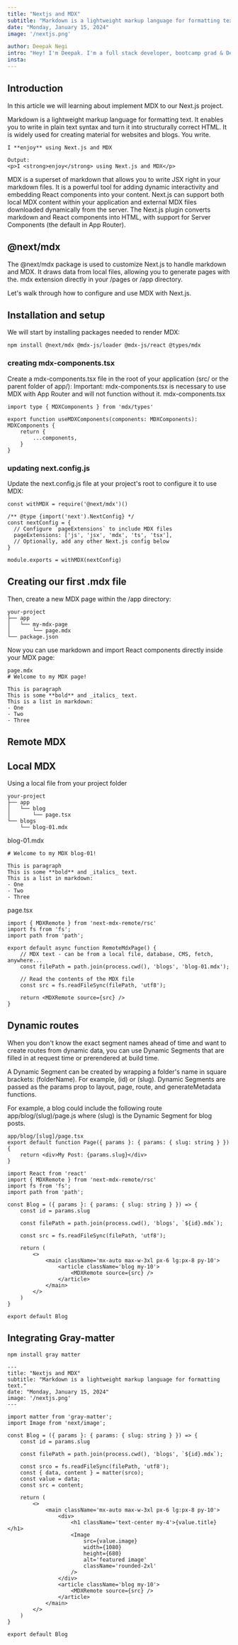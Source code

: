 ```yaml
---
title: "Nextjs and MDX"
subtitle: "Markdown is a lightweight markup language for formatting text. It enables you to write in plain text syntax and turn it into structurally correct HTML."
date: "Monday, January 15, 2024"
image: '/nextjs.png'

author: Deepak Negi
intro: "Hey! I'm Deepak. I'm a full stack developer, bootcamp grad & Dev."
insta:
---
```


## Introduction 
In this article we will learning about implement MDX to our Next.js project.

Markdown is a lightweight markup language for formatting text. It enables you to write in plain text syntax and turn it into structurally correct HTML. It is widely used for creating material for websites and blogs.
You write.

```tsx
I **enjoy** using Next.js and MDX
```

```tsx
Output: 
<p>I <strong>enjoy</strong> using Next.js and MDX</p>
```

MDX is a superset of markdown that allows you to write JSX right in your markdown files. It is a powerful tool for adding dynamic interactivity and embedding React components into your content.
Next.js can support both local MDX content within your application and external MDX files downloaded dynamically from the server. The Next.js plugin converts markdown and React components into HTML, with support for Server Components (the default in App Router).

## @next/mdx
The @next/mdx package is used to customize Next.js to handle markdown and MDX. It draws data from local files, allowing you to generate pages with the. mdx extension directly in your /pages or /app directory.

Let's walk through how to configure and use MDX with Next.js.

## Installation and setup
We will start by installing packages needed to render MDX:

```tsx
npm install @next/mdx @mdx-js/loader @mdx-js/react @types/mdx
```

### creating mdx-components.tsx
Create a mdx-components.tsx file in the root of your application (src/ or the parent folder of app/):
Important: mdx-components.tsx is necessary to use MDX with App Router and will not function without it.
mdx-components.tsx

``` tsx
import type { MDXComponents } from 'mdx/types'

export function useMDXComponents(components: MDXComponents): MDXComponents {
    return {
        ...components,
    }
}
```
### updating next.config.js
Update the next.config.js file at your project's root to configure it to use MDX:
``` tsx
const withMDX = require('@next/mdx')()
 
/** @type {import('next').NextConfig} */
const nextConfig = {
  // Configure `pageExtensions` to include MDX files
  pageExtensions: ['js', 'jsx', 'mdx', 'ts', 'tsx'],
  // Optionally, add any other Next.js config below
}
 
module.exports = withMDX(nextConfig)
```


## Creating our first .mdx file
Then, create a new MDX page within the /app directory:
```tsx
your-project  
├── app  
│   └── my-mdx-page  
│       └── page.mdx  
└── package.json
```
Now you can use markdown and import React components directly inside your MDX page:
```tsx
page.mdx
# Welcome to my MDX page!

This is paragraph
This is some **bold** and _italics_ text.
This is a list in markdown:
- One
- Two
- Three
```
## Remote MDX
## Local MDX
Using a local file from your project folder
```tsx
your-project  
├── app 
│   └── blog  
│       └── page.tsx
└── blogs  
    └── blog-01.mdx  
```
blog-01.mdx
```tsx
# Welcome to my MDX blog-01!

This is paragraph
This is some **bold** and _italics_ text.
This is a list in markdown:
- One
- Two
- Three
```
page.tsx
```tsx
import { MDXRemote } from 'next-mdx-remote/rsc'
import fs from 'fs';
import path from 'path';

export default async function RemoteMdxPage() {
    // MDX text - can be from a local file, database, CMS, fetch, anywhere...
    const filePath = path.join(process.cwd(), 'blogs', 'blog-01.mdx');

    // Read the contents of the MDX file
    const src = fs.readFileSync(filePath, 'utf8');

    return <MDXRemote source={src} />   
}
```

## Dynamic routes
When you don't know the exact segment names ahead of time and want to create routes from dynamic data, you can use Dynamic Segments that are filled in at request time or prerendered at build time.

A Dynamic Segment can be created by wrapping a folder's name in square brackets: (folderName). For example, (id) or (slug).
Dynamic Segments are passed as the params prop to layout, page, route, and generateMetadata functions.

For example, a blog could include the following route app/blog/(slug)/page.js where (slug) is the Dynamic Segment for blog posts.
```tsx
app/blog/[slug]/page.tsx
export default function Page({ params }: { params: { slug: string } }) 
{  
    return <div>My Post: {params.slug}</div>
}
```

```tsx
import React from 'react'
import { MDXRemote } from 'next-mdx-remote/rsc'
import fs from 'fs';
import path from 'path';

const Blog = ({ params }: { params: { slug: string } }) => {
    const id = params.slug

    const filePath = path.join(process.cwd(), 'blogs', `${id}.mdx`);

    const src = fs.readFileSync(filePath, 'utf8');

    return (
        <>
            <main className='mx-auto max-w-3xl px-6 lg:px-8 py-10'>
                <article className='blog my-10'>
                    <MDXRemote source={src} />
                </article>
            </main>
        </>
    )
}

export default Blog
```

## Integrating Gray-matter
```tsx
npm install gray matter
```

```tsx
---
title: "Nextjs and MDX"
subtitle: "Markdown is a lightweight markup language for formatting text."
date: "Monday, January 15, 2024"
image: '/nextjs.png'
---
```

```tsx
import matter from 'gray-matter';
import Image from 'next/image';

const Blog = ({ params }: { params: { slug: string } }) => {
    const id = params.slug

    const filePath = path.join(process.cwd(), 'blogs', `${id}.mdx`);

    const srco = fs.readFileSync(filePath, 'utf8');
    const { data, content } = matter(srco);
    const value = data;
    const src = content;

    return (
        <>
            <main className='mx-auto max-w-3xl px-6 lg:px-8 py-10'>
                <div>
                    <h1 className='text-center my-4'>{value.title}</h1>
                    <Image
                        src={value.image}
                        width={1080}
                        height={680}
                        alt='featured image'
                        className='rounded-2xl'
                    />
                </div>
                <article className='blog my-10'>
                    <MDXRemote source={src} />
                </article>
            </main>
        </>
    )
}

export default Blog
```